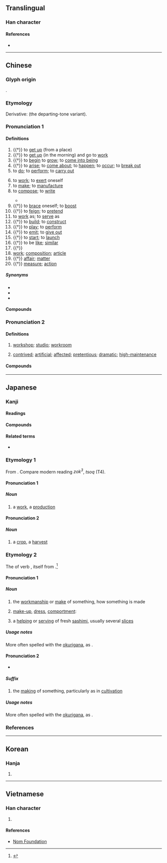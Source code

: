 {{also|做}}
{{character info/new}}
==Translingual==
{{stroke order|type=animate}}

===Han character===
{{Han char|rn=9|rad=人|as=05|sn=7|four=28211|canj=OHS|ids=⿰亻乍}}

====References====
* {{Han ref|kx=0099.070|dkj=00518|dj=0210.010|hdz=10134.060|uh=4F5C|ud=20316|bh=A740|bd=42816}}

----

==Chinese==
{{zh-forms}}

===Glyph origin===
{{Han etym}}
{{Han compound|alt1=亻|人|乍|ls=psc|c1=s|c2=p|t1=man}}.

===Etymology===
Derivative: {{ltc-l|做|to do}} (the departing-tone variant).

===Pronunciation 1===
{{zh-pron
|m=zuò,zuó,2nb=variant
|m_note=zuó - variant pronunciation in {{l|zh|作料}}
|dg=зуә1
|c=zok3
|h=pfs=chok
|md=cáuk
|mn=chok/choh/xm,tp:chòe/zz,kh:chò
|mn_note=chok - literary; choh - vernacular; chòe/chò - substitute for {{l|zh|做}}
|mn-t=zo3/zoh4/zag4
|w=4tsoq
|mc=y
|oc=y
|ma=y
|cat=v,n
}}

====Definitions====
{{zh-hanzi}}

# {{†}} to [[get up]] (from a place)
# {{†}} to [[get up]] (in the morning) and go to [[work]]
# {{†}} to [[begin]] to [[grow]]; to [[come into being]]
# {{†}} to [[arise]]; to [[come about]]; to [[happen]]; to [[occur]]; to [[break out]]
# to [[do]]; to [[perform]]; to [[carry out]]
#: {{zh-x|你 在 作 什麼？|What are you '''doing'''?}}
# to [[work]]; to [[exert]] oneself
# to [[make]]; to [[manufacture]]
# to [[compose]]; to [[write]]
#: {{zh-x|作者|author}}
#* {{zh-x|你 作 緊 乜嘢 呀{aa3}？|What are you '''writing'''?|C-GZ}}
# {{†}} to [[brace]] oneself; to [[boost]]
# {{†}} to [[feign]]; to [[pretend]]
# to [[work]] as; to [[serve]] as
# {{†}} to [[build]]; to [[construct]]
# {{†}} to [[play]]; to [[perform]]
# {{†}} to [[emit]]; to [[give out]]
# {{†}} to [[start]]; to [[launch]]
# {{†}} to be [[like]]; [[similar]]
# {{†}} {{zh-alt-form|詛|to [[curse]]; to [[damn]]}}
# [[work]]; [[composition]]; [[article]]
# {{†}} [[affair]]; [[matter]]
# {{†}} [[measure]]; [[action]]

=====Synonyms=====
* {{zh-l|做}}
* {{zh-l|辦}}
* {{zh-l|幹}}

====Compounds====
{{zh-der|一行作吏|一鼓作氣|下車作威|不作|不作數|不作準|不作為|不作為犯|不作美|不作聲|不作興|並作|並肩作戰|九原可作|亂作蕭牆|交作|代表作|以身作則|仵作|仵作行人|佃作|作不得主|作主|作亂|作人|作仗|作件|作伐|作伴|作佛事|作作有芒|作俑|作保|作倖|作假|作做|作偽|作價|作准|作別|作勢|作反|作古|作品|作喧|作喬|作嘔|作場|作塌|作壁上觀|作外|作夢|作奸犯科|作如是觀|作姦犯科|作威作福|作媒|作孽|作客|作家|作對|作幌子|作幕|作廢|作弄|作弊|作念|作急|作怪|作息|作情|作惡|作惡多端|作意|作愛|作態|作成|作戰|作戲|作房|作手|作持戒|作排|作數|作文|作文章|作曲|作東|作染|作梗|作樂|作歹|作法|作法自斃|作為|作為犯|作畫|作疑|作白日夢|作盃|作祟|作票|作福作威|作禮|作秀|作筏子|作答|作算|作綴|作緣|作繭|作繭自縛|作纛旗兒|作罷|作美|作者|作耍|作耍子|作耗|作聲|作育|作育英才|作育菁莪|作興|作舍道旁|作舍道邊|作色|作苦|作荒|作計|作詞|作詩|作詩填詞|作諢|作證|作證費|作變|作賊心虛|作蹋|作輟|作速|作酸|作鋪|作陪|作難|作風|作館|作麼生|作鼻子頭|佳作|使心作倖|俾晝作夜|做腔作勢|偶作|傑作|充作|內製作|典型作風|再作道理|再作馮婦|凡作|出世作|刑馬作誓|別作一眼|制作|制禮作樂|創作|劇作|劇作家|力作|勃然作色|動作|勞作|匠作|協作|原作|又作馮婦|反客作主|反間細作|古作|叮噹作響|可作|可煞作怪|名作|吟詩作對|呼牛作馬|咯咯作響|唱作|唱作俱佳|唱作念打|喚作|器作|回嗔作喜|執柯作伐|壟作|大作|大作家|大動作|大有作為|大製作|大題小作|天作|天作之合|天作孽|央人作伐|妄作|始作俑者|姑舅作親|婢作夫人|孤軍作戰|官作|客作|客作兒|寫作|將作大匠|將假作真|尋歡作樂|小動作|小器作|小題大作|巧作|巨作|平作|弄虛作假|強作鎮靜|徇私作弊|從中作梗|忙作一團|快動作|忸怩作態|忿然作色|怫然作色|悶不作聲|惡作劇|惺惺作態|慢動作|成妖作怪|成精作怪|成群作隊|成雙作對|所作所為|扑作教刑|扭曲作直|把作|拗曲作直|拙作|拿班作勢|拿糖作醋|拿腔作勢|振作|振作有為|推濤作浪|摶沙作飯|擅作主張|擅作威福|擅自作主|操作|擬作|敢作敢為|敢作敢當|敵後作戰|春作|有作為|有所作為|朋比作仇|朋比作奸|末作|東作|歌舞作樂|武不善作|毫不做作|民主作風|混作|炊砂作飯|炒作|為主作倡|為人作嫁|為虎作倀|為非作歹|無人作主|無惡不作|無所不作|無所作為|煎水作冰|營作|特種作戰|犯上作亂|狂風大作|生事作耗|生妖作怪|生非作歹|畦作|當作|登陸作戰|發作|百堵皆作|矯揉造作|神作禍作|禍作福階|移孝作忠|稻作|稻作保險|稻田轉作|空降作戰|等高耕作|精心傑作|精耕細作|糧作|細作|經典之作|罰作|習作|翻作|老作人|老作家|老蠶作繭|耕作|胡作非為|胡行亂作|自作主張|自作多情|自作孽|自作聰明|自我作古|自我作故|興作|興妖作孽|興妖作怪|興雲作雨|興雲作霧|興風作浪|舉酒作樂|舊作|苦中作樂|著作|著作權|著作權法|著作等身|著作自由|著作郎|處女作|補壁之作|裝模作樣|裝聾作啞|裝腔作勢|裝腔作態|製作|製作人|見幾而作|見機而作|親上作親|變作|走作|輪作|輪作制度|轉作|轉進作戰|農作|近作|述作|述而不作|送作堆|造作|逢場作戲|逢場作樂|連作|連鎖運作|進酒作樂|運作|遺作|重作馮婦|間作|音感作畫|顛寒作熱|風色大作|飲酒作樂|高作|默不作聲|作物|工作|作用|合作|作業}}

===Pronunciation 2===
{{zh-pron
|m=zuō
|dial=n
|cat=n,a
}}

====Definitions====
{{zh-hanzi}}

# [[workshop]]; [[studio]]; [[workroom]]
# {{lb|zh|neologism|originally|dialectal}} [[contrived]]; [[artificial]]; [[affected]]; [[pretentious]]; [[dramatic]]; [[high-maintenance]]

====Compounds====
{{zh-der|fold=1|土作|傭作|作癟子|五行八作|作死|作揖|圓作|作坊|水作坊|打夜作|打恭作揖|拱手作揖|木作|手作|打躬作揖|自作自用|落作|自作自受}}

{{zh-cat|Beginning}}

----

==Japanese==

===Kanji===
{{ja-kanji|grade=2|rs=人05}}

====Readings====
{{ja-readings
|goon=さく, さ
|kanon=さく, さ
|kun=つく-る, つく-り, つくり-
|nanori=くり, さか, づくり, とも, なお, はぎ, まさか
}}

====Compounds====
{{der5|lang=ja|{{ja-l|秋作}}
|{{ja-l|後作}}
|{{ja-l|遺作}}
|{{ja-l|一毛作}}
|{{ja-l|稲作}}
|{{ja-l|裏作}}
|{{ja-l|快作}}
|{{ja-l|改作}}
|{{ja-l|寡作}}
|{{ja-l|佳作}}
|{{ja-l|家作}}
|{{ja-l|仮作}}
|{{ja-l|間作}}
|{{ja-l|合作}}
|{{ja-l|贋作}}
|{{ja-l|旧作}}
|{{ja-l|凶作}}
|{{ja-l|競作}}
|{{ja-l|近作}}
|{{ja-l|戯作}}
|{{ja-l|偽作}}
|{{ja-l|句作}}
|{{ja-l|偶作}}
|{{ja-l|愚作}}
|{{ja-l|傑作}}
|{{ja-l|劇作}}
|{{ja-l|下作}}
|{{ja-l|原作}}
|{{ja-l|減作}}
|{{ja-l|耕作}}
|{{ja-l|工作}}
|{{ja-l|小作}}
|{{ja-l|混作}}
|{{ja-l|田作}}
|{{ja-l|三部作}}
|{{ja-l|試作}}
|{{ja-l|詩作}}
|{{ja-l|習作}}
|{{ja-l|秀作}}
|{{ja-l|出世作}}
|{{ja-l|所作}}
|{{ja-l|緒作}}
|{{ja-l|処女作}}
|{{ja-l|振作}}
|{{ja-l|新作}}
|{{ja-l|自作}}
|{{ja-l|述作}}
|{{ja-l|上作}}
|{{ja-l|製作}}
|{{ja-l|制作}}
|{{ja-l|拙作}}
|{{ja-l|前作}}
|{{ja-l|操作}}
|{{ja-l|創作}}
|{{ja-l|雑作}}
|{{ja-l|造作}}
|{{ja-l|大作}}
|{{ja-l|多作}}
|{{ja-l|多毛作}}
|{{ja-l|単作}}
|{{ja-l|代作}}
|{{ja-l|駄作}}
|{{ja-l|著作}}
|{{ja-l|適作}}
|{{ja-l|田作}}
|{{ja-l|盗作}}
|{{ja-l|動作}}
|{{ja-l|夏作}}
|{{ja-l|農作}}
|{{ja-l|畑作}}
|{{ja-l|半作}}
|{{ja-l|不作}}
|{{ja-l|冬作}}
|{{ja-l|平作}}
|{{ja-l|米作}}
|{{ja-l|豊作}}
|{{ja-l|発作}}
|{{ja-l|仏作}}
|{{ja-l|凡作}}
|{{ja-l|万作}}, {{ja-l|満作}}
|{{ja-l|名作}}
|{{ja-l|模作}}
|{{ja-l|乱作}}, {{ja-l|濫作}}
|{{ja-l|力作}}
|{{ja-l|輪作}}
|{{ja-l|連作}}
|{{ja-l|労作}}
|{{ja-l|作意}}
|{{ja-l|作為}}
|{{ja-l|作家}}
|{{ja-l|作歌}}
|{{ja-l|作画}}
|{{ja-l|作況}}
|{{ja-l|作興}}
|{{ja-l|作業}}
|{{ja-l|作曲}}
|{{ja-l|作劇}}
|{{ja-l|作詞}}
|{{ja-l|作詩}}
|{{ja-l|作者}}
|{{ja-l|作場}}
|{{ja-l|作図}}
|{{ja-l|作成}}
|{{ja-l|作製}}
|{{ja-l|作戦}}
|{{ja-l|作男}}
|{{ja-l|作土}}
|{{ja-l|作動}}
|{{ja-l|作病}}
|{{ja-l|作品}}
|{{ja-l|作付}}
|{{ja-l|作譜}}
|{{ja-l|作風}}
|{{ja-l|作物}}
|{{ja-l|作文}}
|{{ja-l|作柄}}
|{{ja-l|作法}}
|{{ja-l|作用}}
|{{ja-l|作例}}
}}

====Related terms====
* {{l|ja|抜け作}}

===Etymology 1===
{{ja-kanjitab|yomi=o|さく}}
From {{etyl|ltc|ja|sort=さく}} {{m|zh|作|tr=tsak||to do, to work}}. Compare modern {{etyl|yue|-}} reading ''zok<sup>3</sup>'', {{etyl|wuu|-}} ''tsoq'' (T4).

====Pronunciation 1====
{{ja-pron|yomi=goon|さく|acc=1|acc_ref=DJR}}

=====Noun=====
{{ja-noun|さく}}

# a [[work]], a [[production]] {{qualifier|particularly a cultural work, such as a work of art, of literature, or of theatre}}

====Pronunciation 2====
{{ja-pron|yomi=goon|さく|acc=0|acc_ref=DJR}}

=====Noun=====
{{ja-noun|さく}}

# a [[crop]], a [[harvest]]

===Etymology 2===
{{ja-kanjitab|yomi=k|つく|o1=り}}
The {{m|ja|連用形|tr=ren'yōkei||continuative or stem form}} of verb {{m|ja|作る|tr=tsukuru||to make; to build; to work the land, to grow something}}, itself from {{etyl|ojp|ja|sort=つくる}}.<ref name="KDJ">{{R:Kokugo Dai Jiten}}</ref>

====Pronunciation 1====
{{ja-pron|yomi=k|つくり|acc=3|acc_ref=DJR}}

=====Noun=====
{{ja-noun|つくり}}

# the [[workmanship]] or [[make]] of something, how something is made
#: {{ja-usex|'''作り'''のいい家具|'''つくり''' の い.い かぐ|furniture of good '''make''' or '''workmanship''', well-'''made''' furniture}}
# [[make-up]], [[dress]], [[comportment]]: {{n-g|how one dresses and comports oneself}}
#: {{ja-usex|派手な'''作り'''は嫌いだ。|^はで な '''つくり''' は きらい だ。|I dislike colorful / flashy '''dress'''.}}
# a [[helping]] or [[serving]] of fresh [[sashimi]], usually several [[slice]]s
#: {{ja-usex|鮭の'''作り'''を楽しみにしている。|^しゃけ の '''つくり''' を たのしみ に して いる。|I'm looking forward to a '''helping''' of salmon sashimi.}}

=====Usage notes=====
More often spelled with the [[okurigana]], as {{m|ja|作り}}.

====Pronunciation 2====
{{ja-pron|yomi=k|づくり}}
* {{rendaku2|sort=つくり'|-tsukuri|-zukuri}}

=====Suffix=====
{{ja-pos|suffix|づくり}}

# the [[making]] of something, particularly as in [[cultivation]]
#: {{ja-usex|庭'''作り'''、バラ'''作り'''|にわ'''づくり'''、バラ'''づくり'''|garden'''ing''' / garden '''cultivation''', rose '''cultivation''' / '''growing''' roses}}

=====Usage notes=====
More often spelled with the [[okurigana]], as {{m|ja|作り}}.

===References===
<references/>

----

==Korean==

===Hanja===
{{ko-hanja|hangeul=[[작]], [[주]]|mr=chak, chu}}

# {{defn|lang=ko|sort=人05}}

----

==Vietnamese==

===Han character===
{{vi-hantu|[[tác]], [[tố]]|rs=人05}}

# {{defn|lang=vi|sort=人05}}

====References====
* [http://nomfoundation.org/common/nom_details.php?codepoint=4f5c Nom Foundation]